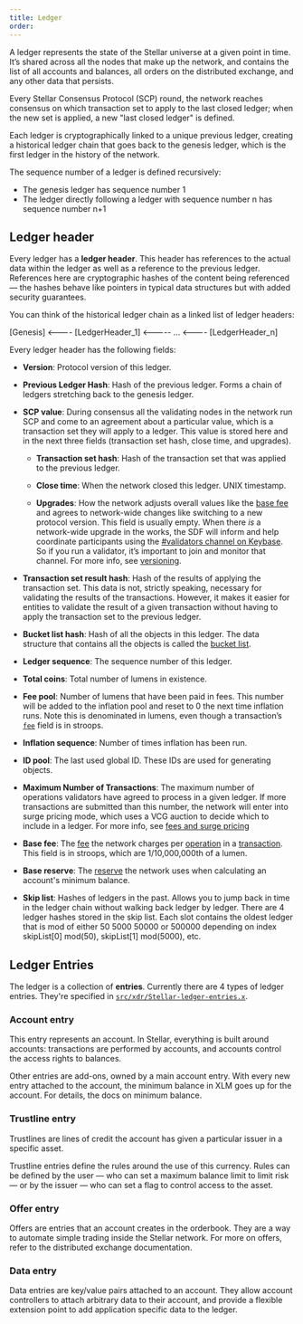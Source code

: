 ```yaml
---
title: Ledger
order:
---
```


A ledger represents the state of the Stellar universe at a given point in time. It’s shared across all the nodes that make up the network, and contains the list of all accounts and balances, all orders on the distributed exchange, and any other data that persists.

Every Stellar Consensus Protocol (SCP) round, the network reaches consensus on which transaction set to apply to the last closed ledger; when the new set is applied, a new "last closed ledger" is defined.

Each ledger is cryptographically linked to a unique previous ledger, creating a historical ledger chain that goes back to the genesis ledger, which is the first ledger in the history of the network.

The sequence number of a ledger is defined recursively:

- The genesis ledger has sequence number 1
- The ledger directly following a ledger with sequence number n has sequence number n+1

## Ledger header

Every ledger has a **ledger header**. This header has references to the actual data within the ledger as well as a reference to the previous ledger. References here are cryptographic hashes of the content being referenced — the hashes behave like pointers in typical data structures but with added security guarantees.

You can think of the historical ledger chain as a linked list of ledger headers:

[Genesis] <---- [LedgerHeader_1] <----- ... <---- [LedgerHeader_n]

Every ledger header has the following fields:

- **Version**: Protocol version of this ledger.

- **Previous Ledger Hash**: Hash of the previous ledger. Forms a chain of ledgers stretching back to the genesis ledger.

- **SCP value**: During consensus all the validating nodes in the network run SCP and come to an agreement about a particular value, which is a transaction set they will apply to a ledger. This value is stored here and in the next three fields (transaction set hash, close time, and upgrades).

  - **Transaction set hash**: Hash of the transaction set that was applied to the previous ledger.

  - **Close time**: When the network closed this ledger. UNIX timestamp.

  - **Upgrades**: How the network adjusts overall values like the [base fee](./fees.md) and agrees to network-wide changes like switching to a new protocol version. This field is usually empty. When there _is_ a network-wide upgrade in the works, the SDF will inform and help coordinate participants using the [#validators channel on Keybase](link). So if you run a validator, it’s important to join and monitor that channel. For more info, see [versioning](./versioning.md).

- **Transaction set result hash**: Hash of the results of applying the transaction set. This data is not, strictly speaking, necessary for validating the results of the transactions. However, it makes it easier for entities to validate the result of a given transaction without having to apply the transaction set to the previous ledger.

- **Bucket list hash**: Hash of all the objects in this ledger. The data structure that contains all the objects is called the [bucket list](https://github.com/stellar/stellar-core/tree/master/src/bucket).

- **Ledger sequence**: The sequence number of this ledger.

- **Total coins**: Total number of lumens in existence.

- **Fee pool**: Number of lumens that have been paid in fees. This number will be added to the inflation pool and reset to 0 the next time inflation runs. Note this is denominated in lumens, even though a transaction’s [`fee`](./transactions.md#fee) field is in stroops.

- **Inflation sequence**: Number of times inflation has been run.

- **ID pool**: The last used global ID. These IDs are used for generating objects.

- **Maximum Number of Transactions**: The maximum number of operations validators have agreed to process in a given ledger. If more transactions are submitted than this number, the network will enter into surge pricing mode, which uses a VCG auction to decide which to include in a ledger. For more info, see [fees and surge pricing](./fees.md)

- **Base fee**: The [fee](./fees.md#transaction-fee) the network charges per [operation](./operations.md) in a [transaction](./transactions.md). This field is in stroops, which are 1/10,000,000th of a lumen.

- **Base reserve**: The [reserve](./fees.md#minimum-account-balance) the network uses when calculating an account's minimum balance.

- **Skip list**: Hashes of ledgers in the past. Allows you to jump back in time in the ledger chain without walking back ledger by ledger. There are 4 ledger hashes stored in the skip list. Each slot contains the oldest ledger that is mod of either 50 5000 50000 or 500000 depending on index skipList[0] mod(50), skipList[1] mod(5000), etc.

## Ledger Entries

The ledger is a collection of **entries**. Currently there are 4 types of ledger entries. They're specified in [`src/xdr/Stellar-ledger-entries.x`](https://github.com/stellar/stellar-core/blob/master/src/xdr/Stellar-ledger-entries.x).

### Account entry

This entry represents an account. In Stellar, everything is built around accounts: transactions are performed by accounts, and accounts control the access rights to balances.

Other entries are add-ons, owned by a main account entry. With every new entry attached to the account, the minimum balance in XLM goes up for the account. For details, the docs on minimum balance.

### Trustline entry

Trustlines are lines of credit the account has given a particular issuer in a specific asset.

Trustline entries define the rules around the use of this currency. Rules can be defined by the user — who can set a maximum balance limit to limit risk — or by the issuer — who can set a flag to control access to the asset.

### Offer entry

Offers are entries that an account creates in the orderbook. They are a way to automate simple trading inside the Stellar network. For more on offers, refer to the distributed exchange documentation.

### Data entry

Data entries are key/value pairs attached to an account. They allow account controllers to attach arbitrary data to their account, and provide a flexible extension point to add application specific data to the ledger.

